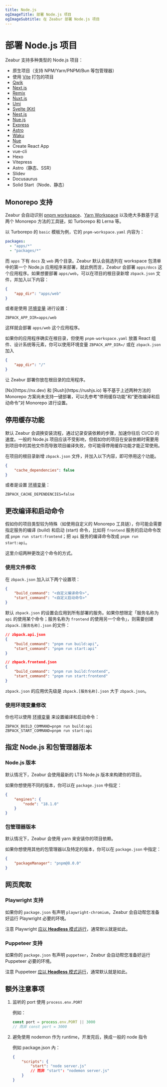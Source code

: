 ```yaml
---
title: Node.js
ogImageTitle: 部署 Node.js 项目
ogImageSubtitle: 在 Zeabur 部署 Node.js 项目
---
```



# 部署 Node.js 项目

Zeabur 支持多种类型的 Node.js 项目：

- 原生项目（支持 NPM/Yarn/PNPM/Bun 等包管理器）
- 使用 [Vite](./nodejs/vite) 打包的项目
- [Qwik](./nodejs/qwik)
- [Next.js](./nodejs/nextjs)
- [Remix](./nodejs/remix)
- [Nuxt.js](./nodejs/nuxt)
- [Umi](./nodejs/umi)
- [Svelte (Kit)](./nodejs/svelte-kit)
- [Nest.js](./nodejs/nestjs)
- [Nue.js](./nodejs/nue)
- [Express](./nodejs/express)
- [Astro](./nodejs/astro)
- [Waku](./nodejs/waku)
- [Nue](./nodejs/nue)
- Create React App
- vue-cli
- Hexo
- Vitepress
- Astro（静态、SSR）
- Slidev
- Docusaurus
- Solid Start（Node、静态）

## Monorepo 支持

Zeabur 会自动识别 [pnpm workspace](https://pnpm.io/workspaces)、[Yarn Workspace](https://yarnpkg.com/features/workspaces) 以及绝大多数基于这两个 Monorepo 方法的工具链，如 Turborepo 和 Lerna 等。

以 Turborepo 的 `basic` 模板为例，它的 `pnpm-workspace.yaml` 内容为：

```yaml
packages:
  - "apps/*"
  - "packages/*"
```

而 `apps` 下有 `docs` 及 `web` 两个目录。Zeabur 默认会挑选列在 workspace 包清单中的第一个 Node.js 应用程序来部署，就此例而言，Zeabur 会部署 `apps/docs` 这个应用程序。如果想要部署 `apps/web`，可以在项目的根目录新增 `zbpack.json` 文件，并加入以下内容：

```json
{
    "app_dir": "apps/web"
}
```

或者是使用 [环境变量](/deploy/variables) 进行设置：

```env
ZBPACK_APP_DIR=apps/web
```

这样就会部署 `apps/web` 这个应用程序。

如果你的应用程序确实在根目录，但使用 `pnpm-workspace.yaml` 放置 React 组件、设计系统等元素，你可以使用环境变量 `ZBPACK_APP_DIR=/` 或在 `zbpack.json` 加入

```json
{
    "app_dir": "/"
}
```

让 Zeabur 部署你放在根目录的应用程序。

<Callout type="info">
    [Nx](https://nx.dev) 和 [Rush](https://rushjs.io) 等不基于上述两种方法的 Monorepo 方案尚未支持一键部署，可以先参考“停用缓存功能”和“更改编译和启动命令”对 Monorepo 进行设置。
</Callout>

## 停用缓存功能

默认 Zeabur 会调换安装流程，通过记录安装依赖的步骤，加速你往后 CI/CD 的速度。一般的 Node.js 项目应该不受影响，但假如你的项目在安装依赖时需要用到项目中的其他文件而导致项目编译失败，你可能得停用缓存功能才能正常使用。

在项目的根目录新增 `zbpack.json` 文件，并加入以下内容，即可停用这个功能。

```json
{
    "cache_dependencies": false
}
```

或者是设置 [环境变量](/deploy/variables)：

```env
ZBPACK_CACHE_DEPENDENCIES=false
```

## 更改编译和启动命令

假如你的项目类型较为特殊（如使用自定义的 Monorepo 工具链），你可能会需要指定服务的编译 (build) 和启动 (start) 命令，比如将 `frontend` 服务的启动命令改成 `pnpm run start:frontend`；把 `api` 服务的编译命令改成 `pnpm run start:api`。

这里介绍两种更改这个命令的方式。

### 使用文件修改

在 `zbpack.json` 加入以下两个设置项：

```json
{
    "build_command": "<自定义编译命令>",
    "start_command": "<自定义启动命令>"
}
```

默认 `zbpack.json` 的设置会应用到所有部署的服务。如果你想限定「服务名称为 `api` 的使用某个命令；服务名称为 `frontend` 的使用另一个命令」，则需要创建 `zbpack.[服务名称].json` 的文件：

```json
// zbpack.api.json
{
    "build_command": "pnpm run build:api",
    "start_command": "pnpm run start:api"
}
```

```json
// zbpack.frontend.json
{
    "build_command": "pnpm run build:frontend",
    "start_command": "pnpm run start:frontend"
}
```

`zbpack.json` 的应用优先级是 `zbpack.[服务名称].json` 大于 `zbpack.json`。

### 使用环境变量修改

你也可以使用 [环境变量](/deploy/variables) 来设置编译和启动命令：

```env
ZBPACK_BUILD_COMMAND=pnpm run build:api
ZBPACK_START_COMMAND=pnpm run start:api
```

## 指定 Node.js 和包管理器版本

### Node.js 版本

默认情况下，Zeabur 会使用最新的 LTS Node.js 版本来构建你的项目。

如果你想使用不同的版本，你可以在 `package.json` 中指定：

```json
{
    "engines": {
        "node": "18.1.0"
    }
}
```

### 包管理器版本

默认情况下，Zeabur 会使用 yarn 来安装你的项目依赖。

如果你想使用其他的包管理器以及特定的版本，你可以在 `package.json` 中指定：


```json
{
    "packageManager": "pnpm@8.0.0"
}
```

## 网页爬取

### Playwright 支持

如果你的 `package.json` 有声明 `playwright-chromium`，Zeabur 会自动帮您准备好运行 Playwright 必要的环境。

注意 Playwright [应以 **Headless** 模式运行](https://playwright.dev/docs/api/class-browsertype#browser-type-launch-option-headless)，通常默认就是如此。

### Puppeteer 支持

如果你的 `package.json` 有声明 `puppeteer`，Zeabur 会自动帮您准备好运行 Puppeteer 必要的环境。

注意 Puppeteer [应以 **Headless** 模式运行](https://pptr.dev/guides/headless-modes)，通常默认就是如此。

## 额外注意事项

1.  监听的 port 使用 `process.env.PORT`

    例如：

    ```js
    const port = process.env.PORT || 3000
    // 而非 const port = 3000
    ```

2.  避免使用 nodemon 作为 runtime，开发完后，换成一般的 node 指令

    例如 package.json 內：

    ```json
    {
        "scripts": {
            "start": "node server.js"
            // 而非 "start": "nodemon server.js"
        }
    }
    ```
